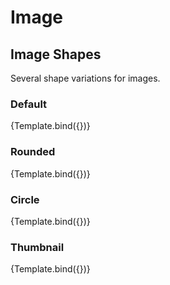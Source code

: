 

<Meta title="Components/Image/Shapes" component={Image} />


# Image

## Image Shapes

Several shape variations for images.

### Default

<Canvas>
  <Story
    name="Default"
    args={{
      src: 'https://media.istockphoto.com/photos/very-closeup-view-of-amazing-domestic-pet-in-mirror-round-fashion-is-picture-id1281804798?b=1&k=20&m=1281804798&s=170667a&w=0&h=HIWbeaP_cQSngCz7l9t3xwyE2eyzVgIy3K6xIqPhJQA=',
    }}
  >
    {Template.bind({})}
  </Story>
</Canvas>

### Rounded

<Canvas>
  <Story
    name="Rounded"
    args={{
      src: 'https://media.istockphoto.com/photos/very-closeup-view-of-amazing-domestic-pet-in-mirror-round-fashion-is-picture-id1281804798?b=1&k=20&m=1281804798&s=170667a&w=0&h=HIWbeaP_cQSngCz7l9t3xwyE2eyzVgIy3K6xIqPhJQA=',
      roundedCornerStyle: true,
    }}
  >
    {Template.bind({})}
  </Story>
</Canvas>

### Circle

<Canvas>
  <Story
    name="Rounded Circle"
    args={{
      src: 'https://media.istockphoto.com/photos/very-closeup-view-of-amazing-domestic-pet-in-mirror-round-fashion-is-picture-id1281804798?b=1&k=20&m=1281804798&s=170667a&w=0&h=HIWbeaP_cQSngCz7l9t3xwyE2eyzVgIy3K6xIqPhJQA=',
      circleStyle: true,
    }}
  >
    {Template.bind({})}
  </Story>
</Canvas>

### Thumbnail

<Canvas>
  <Story
    name="Thumbnail"
    args={{
      src: 'https://media.istockphoto.com/photos/very-closeup-view-of-amazing-domestic-pet-in-mirror-round-fashion-is-picture-id1281804798?b=1&k=20&m=1281804798&s=170667a&w=0&h=HIWbeaP_cQSngCz7l9t3xwyE2eyzVgIy3K6xIqPhJQA=',
      thumbnail: true,
    }}
  >
    {Template.bind({})}
  </Story>
</Canvas>
